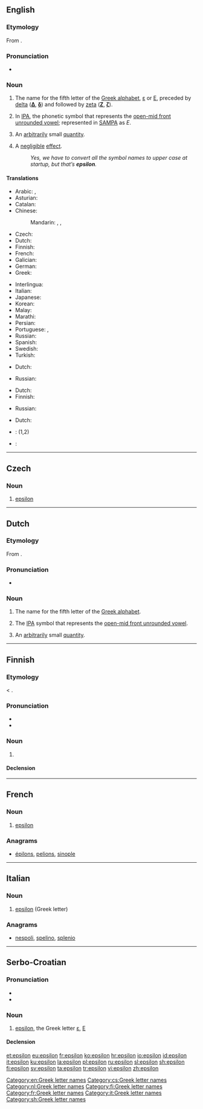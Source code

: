 {{also|èpsilon}}
==English==
{{letter_disp2|delta|[[Image:Greek_uc_epsilon.png|35px]][[Image:Greek_lc_epsilon.png|24px]]|zeta|ἒ ψιλόν|Ε|ε}}
{{wikipedia}}

===Etymology===
From {{etyl|grc|en}} {{term|ἒψιλόν||the letter [[Ε]]|sc=polytonic|tr=epsilon|lang=grc}}.

===Pronunciation===
* {{IPA|/ˈɛpsɪlɒn/}}

===Noun===
{{en-noun|~|s|epsila}}

# The name for the fifth letter of the [[Greek alphabet]], [[ε]] or [[Ε]], preceded by [[delta]] ('''[[Δ]]''', '''[[δ]]''') and followed by [[zeta]] ('''[[Ζ]]''', '''[[ζ]]''').
# {{context|phonetics|lang=en}} In [[International Phonetic Alphabet|IPA]], the phonetic symbol that represents the [[w:open-mid front unrounded vowel|open-mid front unrounded vowel]]; represented in [[SAMPA]] as ''E''.
# {{context|mathematics|lang=en}} An [[arbitrarily]] small [[quantity]].
# {{context|computing|colloquial|lang=en}} A [[negligible]] [[effect]].
#: ''Yes, we have to convert all the symbol names to upper case at startup, but that’s '''epsilon'''.''

====Translations====
{{trans-top|name for the fifth letter of the Greek alphabet}}
* Arabic: {{t|ar|إبسلون|m|tr='ibsiluun|sc=Arab}}, {{t|ar|إبسيلون|m|tr='ibsiluun|sc=Arab}}
* Asturian: {{t|ast|épsilon|f}}
* Catalan: {{t|ca|èpsilon|f}}
* Chinese:
*: Mandarin: {{t+|cmn|伊普西隆|tr=yīpǔxīlóng|sc=Hani}}, {{t+|cmn|艾撲西龍|sc=Hani}}, {{t|cmn|艾扑西龙|tr=àipūxīlóng|sc=Hani}}
* Czech: {{t|cs|epsilon|n}}
* Dutch: {{t|nl|epsilon|m|f}}
* Finnish: {{t+|fi|epsilon}}
* French: {{t+|fr|epsilon|m}}
* Galician: {{t+|gl|épsilon|m}}
* German: {{t+|de|Epsilon|n}}
* Greek: {{t+|el|έψιλον|n}}
{{trans-mid}}
* Interlingua: {{t|ia|epsilon}}
* Italian: {{t+|it|epsilon|m}}
* Japanese: {{t|ja|エプシロン|tr=epushiron|sc=Jpan}}
* Korean: {{t+|ko|엡실론|tr=epsillon|sc=Kore}}
* Malay: {{t|ms|epsilon}}
* Marathi: {{t|mr|एप्सिलॉन|n|tr=epsilǒna|sc=Deva}}
* Persian: {{t+|fa|اپسیلون|tr=epsilon|sc=fa-Arab}}
* Portuguese: {{t|pt|épsilon|m}}, {{t|pt|épsilo|m}}
* Russian: {{t+|ru|эпсилон|m|tr=épsilon}}
* Spanish: {{t+|es|épsilon|f}}
* Swedish: {{t+|sv|epsilon}}
* Turkish: {{t+|tr|epsilon}}
{{trans-bottom}}

{{trans-top|symbol for front half open unrounded vowel}}
* Dutch: {{t|nl|epsilon|m|f}}
{{trans-mid}}
* Russian: {{t+|ru|эпсилон|m|tr=épsilon|sc=Cyrl}}
{{trans-bottom}}

{{trans-top|arbitrarily small quantity}}
* Dutch: {{t|nl|epsilon|m|f}}
* Finnish: {{t+|fi|epsilon}}
{{trans-mid}}
* Russian: {{t+|ru|эпсилон|m|tr=épsilon|sc=Cyrl}}
{{trans-bottom}}

{{trans-top|negligible effect}}
* Dutch: {{t+|nl|kleinigheid|f}}
{{trans-mid}}
{{trans-bottom}}

{{checktrans-top}}
* {{ttbc|ia}}: {{t|ia|epsilon}} (1,2)
{{trans-mid}}
* {{ttbc|sv}}: {{t+|sv|epsilon}}
{{trans-bottom}}

[[Category:en:Greek letter names]]

----

==Czech==

===Noun===
{{cs-noun|g=n}}

# [[#English|epsilon]]

[[Category:cs:Greek letter names]]

----

==Dutch==
{{wikipedia|lang=nl}}

===Etymology===
From {{etyl|grc|nl}} {{term|ἐψιλόν||the letter [[Ε]]|tr=epsilón|lang=grc}}.

===Pronunciation===
* {{IPA|/ˈɛpsilɔn/|lang=nl}}

===Noun===
{{nl-noun|m|g2=f|-s|epsilonnetje}}

# The name for the fifth letter of the [[Greek alphabet]].
# {{context|phonetics|lang=nl}} The [[IPA]] symbol that represents the [[w:open-mid front unrounded vowel|open-mid front unrounded vowel]].
# {{context|mathematics|lang=nl}} An [[arbitrarily]] small [[quantity]].

[[Category:nl:Greek letter names]]

----

==Finnish==
{{enum|delta|zeeta|Greek letter|Εε|lang=fi}}
{{wikipedia|lang=fi}}
{{Finnish index|e|p}}

===Etymology===
< {{etyl|grc|fi}} {{term|ἒψιλόν|lang=grc}}.

===Pronunciation===
* {{IPA|/ˈe̞psilo̞n/|lang=fi}}
* {{hyphenation|ep|si|lon|lang=fi}}

===Noun===
{{fi-noun}}

# {{l|en|epsilon}} {{gloss|Greek letter}}

====Declension====
{{fi-decl-risti|epsilon|||a|i=0}}

[[Category:fi:Greek letter names]]

----

==French==

===Noun===
{{fr-noun|m|epsilon}}

# [[#English|epsilon]] {{gloss|Greek letter}}

===Anagrams===
* [[épilons#French|épilons]], [[pelions#French|pelions]], [[sinople#French|sinople]]

[[Category:fr:Greek letter names]]

----

==Italian==

===Noun===
{{wikipedia|lang=it}}
{{head|it|noun|g=m|g2=f|invariable}}

# [[#English|epsilon]] (Greek letter)

===Anagrams===
* [[nespoli#Italian|nespoli]], [[spelino#Italian|spelino]], [[splenio#Italian|splenio]]

[[Category:it:Greek letter names]]

----

==Serbo-Croatian==

===Pronunciation===
* {{IPA|/ěpsiloːn/|lang=sh}}
* {{hyphenation|e|psi|lon|lang=sh}}

===Noun===
{{sh-noun|g=m|head=èpsilōn|r|епсилон|ѐпсило̄н}}

# [[#English|epsilon]], the Greek letter [[ε]], [[Ε]]

====Declension====
{{sh-decl-noun
|epsilon|epsiloni
|epsilona|epsilona
|epsilonu|epsilonima
|epsilon|epsilone
|epsilone|epsiloni
|epsilonu|epsilonima
|epsilonom|epsilonima
}}

[[Category:sh:Greek letter names]]

[[et:epsilon]]
[[eu:epsilon]]
[[fr:epsilon]]
[[ko:epsilon]]
[[hr:epsilon]]
[[io:epsilon]]
[[id:epsilon]]
[[it:epsilon]]
[[ku:epsilon]]
[[la:epsilon]]
[[pl:epsilon]]
[[ru:epsilon]]
[[sl:epsilon]]
[[sh:epsilon]]
[[fi:epsilon]]
[[sv:epsilon]]
[[ta:epsilon]]
[[tr:epsilon]]
[[vi:epsilon]]
[[zh:epsilon]]